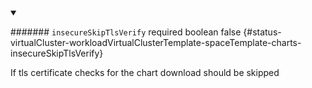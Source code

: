 
<details className="config-field" data-expandable="false" open>
<summary>

####### `insecureSkipTlsVerify` <span className="config-field-required" data-required="false">required</span> <span className="config-field-type">boolean</span> <span className="config-field-default">false</span> <span className="config-field-enum"></span> {#status-virtualCluster-workloadVirtualClusterTemplate-spaceTemplate-charts-insecureSkipTlsVerify}

If tls certificate checks for the chart download should be skipped

</summary>



</details>
